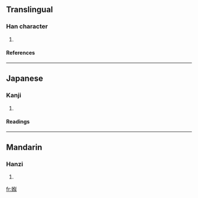 ==Translingual==
===Han character===
{{Han char|rn=38|rad=女|as=07|sn=10|four=|canj=女人女人 (VOVO)}}
# {{defn|Han|sort=女07}}
====References====
{{Han ref|kx=0263.251|dkj=06354|dj=0530.100|hdz=21045.150|uh=5A30|ud=23088}}
----
==Japanese==
===Kanji===
{{ja-kanji|grade=|rs=女07}}
# {{defn|Japanese}} 
====Readings====
{{ja-readings|on=[[じ]] (ji), [[し]] (shi)|kun=[[あね]] (ane)}}
----
==Mandarin==
===Hanzi===
{{cmn-hanzi|pin=[[sì]] (si4)|wg=ssu<sup>4</sup>}}
# {{defn|Mandarin}}

[[fr:娰]]